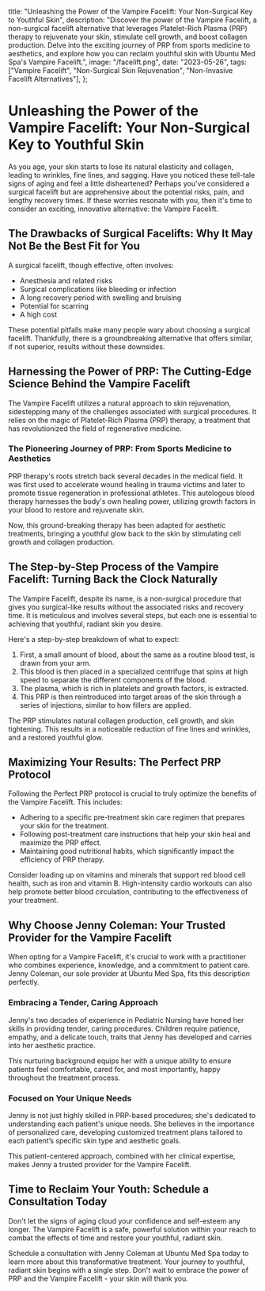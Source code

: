   title: "Unleashing the Power of the Vampire Facelift: Your Non-Surgical Key to Youthful Skin",
  description:
    "Discover the power of the Vampire Facelift, a non-surgical facelift alternative that leverages Platelet-Rich Plasma (PRP) therapy to rejuvenate your skin, stimulate cell growth, and boost collagen production. Delve into the exciting journey of PRP from sports medicine to aesthetics, and explore how you can reclaim youthful skin with Ubuntu Med Spa's Vampire Facelift.",
  image: "/facelift.png",
  date: "2023-05-26",
  tags: ["Vampire Facelift", "Non-Surgical Skin Rejuvenation", "Non-Invasive Facelift Alternatives"],
};

# Unleashing the Power of the Vampire Facelift: Your Non-Surgical Key to Youthful Skin

As you age, your skin starts to lose its natural elasticity and collagen, leading to wrinkles, fine lines, and sagging. Have you noticed these tell-tale signs of aging and feel a little disheartened? Perhaps you've considered a surgical facelift but are apprehensive about the potential risks, pain, and lengthy recovery times. If these worries resonate with you, then it's time to consider an exciting, innovative alternative: the Vampire Facelift.

## The Drawbacks of Surgical Facelifts: Why It May Not Be the Best Fit for You

A surgical facelift, though effective, often involves:

- Anesthesia and related risks
- Surgical complications like bleeding or infection
- A long recovery period with swelling and bruising
- Potential for scarring
- A high cost

These potential pitfalls make many people wary about choosing a surgical facelift. Thankfully, there is a groundbreaking alternative that offers similar, if not superior, results without these downsides.

## Harnessing the Power of PRP: The Cutting-Edge Science Behind the Vampire Facelift

The Vampire Facelift utilizes a natural approach to skin rejuvenation, sidestepping many of the challenges associated with surgical procedures. It relies on the magic of Platelet-Rich Plasma (PRP) therapy, a treatment that has revolutionized the field of regenerative medicine.

### The Pioneering Journey of PRP: From Sports Medicine to Aesthetics

PRP therapy's roots stretch back several decades in the medical field. It was first used to accelerate wound healing in trauma victims and later to promote tissue regeneration in professional athletes. This autologous blood therapy harnesses the body's own healing power, utilizing growth factors in your blood to restore and rejuvenate skin.

Now, this ground-breaking therapy has been adapted for aesthetic treatments, bringing a youthful glow back to the skin by stimulating cell growth and collagen production.

## The Step-by-Step Process of the Vampire Facelift: Turning Back the Clock Naturally

The Vampire Facelift, despite its name, is a non-surgical procedure that gives you surgical-like results without the associated risks and recovery time. It is meticulous and involves several steps, but each one is essential to achieving that youthful, radiant skin you desire.

Here's a step-by-step breakdown of what to expect:

1. First, a small amount of blood, about the same as a routine blood test, is drawn from your arm.
2. This blood is then placed in a specialized centrifuge that spins at high speed to separate the different components of the blood.
3. The plasma, which is rich in platelets and growth factors, is extracted.
4. This PRP is then reintroduced into target areas of the skin through a series of injections, similar to how fillers are applied.

The PRP stimulates natural collagen production, cell growth, and skin tightening. This results in a noticeable reduction of fine lines and wrinkles, and a restored youthful glow.

## Maximizing Your Results: The Perfect PRP Protocol

Following the Perfect PRP protocol is crucial to truly optimize the benefits of the Vampire Facelift. This includes:

- Adhering to a specific pre-treatment skin care regimen that prepares your skin for the treatment.
- Following post-treatment care instructions that help your skin heal and maximize the PRP effect.
- Maintaining good nutritional habits, which significantly impact the efficiency of PRP therapy.

Consider loading up on vitamins and minerals that support red blood cell health, such as iron and vitamin B. High-intensity cardio workouts can also help promote better blood circulation, contributing to the effectiveness of your treatment.

## Why Choose Jenny Coleman: Your Trusted Provider for the Vampire Facelift

When opting for a Vampire Facelift, it's crucial to work with a practitioner who combines experience, knowledge, and a commitment to patient care. Jenny Coleman, our sole provider at Ubuntu Med Spa, fits this description perfectly.

### Embracing a Tender, Caring Approach

Jenny's two decades of experience in Pediatric Nursing have honed her skills in providing tender, caring procedures. Children require patience, empathy, and a delicate touch, traits that Jenny has developed and carries into her aesthetic practice.

This nurturing background equips her with a unique ability to ensure patients feel comfortable, cared for, and most importantly, happy throughout the treatment process.

### Focused on Your Unique Needs

Jenny is not just highly skilled in PRP-based procedures; she's dedicated to understanding each patient's unique needs. She believes in the importance of personalized care, developing customized treatment plans tailored to each patient’s specific skin type and aesthetic goals.

This patient-centered approach, combined with her clinical expertise, makes Jenny a trusted provider for the Vampire Facelift.

## Time to Reclaim Your Youth: Schedule a Consultation Today

Don't let the signs of aging cloud your confidence and self-esteem any longer. The Vampire Facelift is a safe, powerful solution within your reach to combat the effects of time and restore your youthful, radiant skin.

Schedule a consultation with Jenny Coleman at Ubuntu Med Spa today to learn more about this transformative treatment. Your journey to youthful, radiant skin begins with a single step. Don't wait to embrace the power of PRP and the Vampire Facelift - your skin will thank you.
